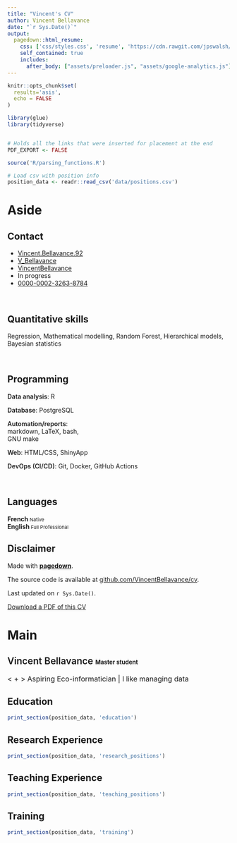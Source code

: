 ```yaml
---
title: "Vincent's CV"
author: Vincent Bellavance
date: "`r Sys.Date()`"
output:
  pagedown::html_resume:
    css: ['css/styles.css', 'resume', 'https://cdn.rawgit.com/jpswalsh/academicons/master/css/academicons.min.css']
    self_contained: true
    includes: 
      after_body: ["assets/preloader.js", "assets/google-analytics.js"]
---
```


```r
knitr::opts_chunk$set(
  results='asis',
  echo = FALSE
)

library(glue)
library(tidyverse)


# Holds all the links that were inserted for placement at the end
PDF_EXPORT <- FALSE

source('R/parsing_functions.R')

# Load csv with position info
position_data <- readr::read_csv('data/positions.csv')
```


Aside
================================================================================

Contact {#contact}
--------------------------------------------------------------------------------

- <i class="fa fa-gmail"></i> <a href="mailto:Vincent.Bellavance.92@gmail.com">Vincent.Bellavance.92</a>
- <i class="fa fa-twitter"></i> [V_Bellavance](https://twitter.com/v_bellavance)
- <i class="fa fa-github"></i> [VincentBellavance](https://github.com/VincentBellavance)
- <i class="fa fa-globe"></i> In progress
<!-- - <i class="ai ai-google-scholar"></i> [Publications](https://scholar.google.com/citations?user=GyChlIoAAAAJ&hl=en)-->
- <i class="ai ai-orcid"></i> [0000-0002-3263-8784](https://orcid.org/0000-0002-3263-8784)

<br>

Quantitative skills
------------------------------------

Regression, Mathematical modelling, Random Forest, Hierarchical models, Bayesian statistics

<br>

Programming
------------------------------------

<span style="font-weight:600;">Data analysis</span>: R<br>

<span style="font-weight:600;">Database</span>: PostgreSQL<br>

<span style="font-weight:600;">Automation/reports</span>: <br>markdown, LaTeX, bash,<br> GNU make<br>

<span style="font-weight:600;">Web</span>: HTML/CSS, ShinyApp<br>

<span style="font-weight:600;">DevOps (CI/CD)</span>: Git, Docker, GitHub Actions

<br>

Languages
------------------------------------

**French**<span style="font-size:11px;"> Native</span><br>
**English**<span style="font-size:11px;"> Full Professional</span><br>


Disclaimer {#disclaimer}
--------------------------------------------------------------------------------

Made with [**pagedown**](https://github.com/rstudio/pagedown).

The source code is available at [github.com/VincentBellavance/cv](https://github.com/VincentBellavance/cv).

Last updated on `r Sys.Date()`.

[<i class='fas fa-download'></i> Download a PDF of this CV](https://VincentBellavance.github.io/cv/VincentBellavance.pdf)


Main
================================================================================

 <span style="font-weight:600">Vincent Bellavance</span> <span style="font-size: 13px;">Master student</span>{#title}
--------------------------------------------------------------------------------


<span style="font-size: 1rem;">< <i class="fa fa-chart-bar"></i> + <i class="fa fa-robot"></i> >  Aspiring Eco-informatician | I like managing data </span>


Education {data-icon=graduation-cap data-concise=true}
--------------------------------------------------------------------------------

```r
print_section(position_data, 'education')
```



Research Experience {data-icon=laptop}
--------------------------------------------------------------------------------

```r
print_section(position_data, 'research_positions')
```


Teaching Experience {data-icon=chalkboard-teacher}
--------------------------------------------------------------------------------

```r
print_section(position_data, 'teaching_positions')
```

Training {data-icon=certificate}
--------------------------------------------------------------------------------

```r
print_section(position_data, 'training')
```
